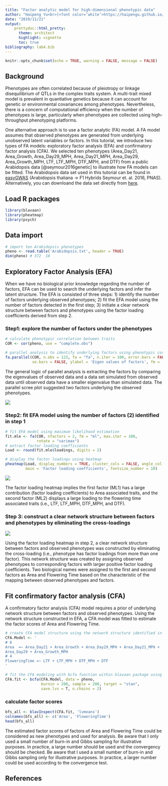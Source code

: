 ```yaml
---
title: "Factor analytic model for high-dimensional phenotypic data"
author: "Haipeng Yu<br>[<font color=‘white’>https://haipengu.github.io/</font>](https://haipengu.github.io/)<br>Gota Morota<br>[<font color=‘white’>http://morotalab.org/</font>](http://morotalab.org/)"
date: "2019/11/21"
output: 
    prettydoc::html_pretty:
      theme: architect
      highlight: vignette
      toc: true
bibliography: lab4.bib
---
```


```r
knitr::opts_chunk$set(echo = TRUE, warning = FALSE, message = FALSE)
```

## Background
Phenotypes are often correlated because of pleiotropy or linkage disequilibrium of QTLs in the complex traits system. A multi-trait mixed model is prevalent in quantiative genetics because it can account for genetic or environmental covariances among phenotypes. Nevertheless, there is a concern of computational efficiency when the number of phenotypes is large, particularly when phenotypes are collected using high-throughput phenotyping platforms. 

One alternative approach is to use a factor analytic (FA) model. A FA model assumes that observed phenotypes are generated from underlying unobserved latent variables or factors. In this tutorial, we introduce two types of FA models: exploratory factor analysis (EFA) and confirmatory factor analysis (CFA). We selected ten phenotypes (Area_Day21, Area_Growth, Area_Day29_MPH, Area_Day21_MPH, Area_Day29, Area_Growth_MPH, LTF, LTF_MPH, DTF_MPH, and DTF) from a public Arabidopsis data [@seymour2016genetic] to illustrate how FA models can be fitted. The Arabidopsis data set used in this tutorial can be found in [easyGWAS](https://easygwas.ethz.ch/data/public/phenotypes/1/42/) (Arabidopsis thaliana -> F1 Hybrids Seymour et. al. 2016, PNAS). Alternatively, you can downloand the data set directly from [here](https://github.com/HaipengU/Data_file/tree/master/Arabidopsis_data).

## Load R packages
```r
library(blavaan)
library(pheatmap)
library(psych)
```

## Data import
```r
# import ten Arabidopsis phenotypes
pheno <- read.table('Arabidopsis.txt', header = TRUE)
dim(pheno) # 372  10
```

## Exploratory Factor Analysis (EFA)
When we have no biological prior knowledge regarding the number of factors, EFA can be used to search the underlying factors and infer the latent structure. The EFA is consisted of three steps: 1) identify the number of factors underlying observed phenotypes; 2) fit the EFA model using the number of factors detected in the first step; 3) initiate a clear network structure between factors and phenotypes using the factor loading coefficients derived from step 2.  

### Step1: explore the number of factors under the phenotypes
```r
# calculate phenotypic correlation between traits 
COR <- cor(pheno, use = "complete.obs")

# parallel analysis to identify underlying factors using phenotypic correlation
fa.parallel(COR, n.obs = 123, fa = "fa", n.iter = 100, error.bars = FALSE,
            se.bars = FALSE, ylabel = 'Eigen values of factors', fm = 'mle')
```

The general logic of parallel analysis is extracting the factors by comparing the eigenvalues of observed data and a data set simulated from observed data until observed data have a smaller eigenvalue than simulated data. The parallel scree plot suggested two factors underlying the observed phenotypes. 

![](screeplot.png)

### Step2: fit EFA model using the number of factors (2) identified in step 1
```r
# fit EFA model using maximum likelihood estimation
fit.mle <- fa(COR, nfactors = 2, fm = "ml", max.iter = 100,
              rotate = "varimax")
# extract factor loading coefficients
Load <- round(fit.mle$loadings, digits = 2)

# display the factor loadings using heatmap
pheatmap(Load, display_numbers = TRUE, cluster_cols = FALSE, angle_col = 0, 
         main = 'Factor loading coefficients', fontsize_number = 10)
```

![](heatmap.png)

The factor loading heatmap implies the first factor (ML1) has a large contribution (factor loading coefficients) to Area associated traits, and the second factor (ML2) displays a large loading to the flowering time associated traits (i.e., LTF, LTF_MPH, DTF_MPH, and DTF). 

### Step 3: construct a clear network structure between factors and phenotypes by eliminating the cross-loadings
![](Network.png)

Using the factor loading heatmap in step 2, a clear network structure between factors and observed phenotypes was constructed by eliminating the cross-loading (i.e., phenotype has factor loadings from more than one factor). This network structure was created by assigning observed phenotypes to corresponding factors with larger positive factor loading coefficients. Two biological names were assigned to the first and second factors as Area and Flowering Time based on the characteristic of the mapping between observed phenotypes and factors. 

## Fit confirmatory factor analysis (CFA) 
A confirmatory factor analysis (CFA) model requires a prior of underlying network structure between factors and observed phenotypes. Using the network structure constructed in EFA, a CFA model was fitted to estimate the factor scores of Area and Flowering Time. 
```r
# create CFA model structure using the network structure identified in EFA model
CFA.Model <- '
# 6
Area  =~ Area_Day21 + Area_Growth + Area_Day29_MPH + Area_Day21_MPH + 
Area_Day29 + Area_Growth_MPH
# 4
FloweringTime =~ LTF + LTF_MPH + DTF_MPH + DTF
'

# fit the CFA modeling with bcfa function within blavaan package using the structure defined above
CFA.fit <- bcfa(CFA.Model, data = pheno,
                burnin = 200, sample = 200, target = "stan",
                save.lvs = T, n.chains = 2)
```

### calculate factor scores
```r
bfs_all <- blavInspect(CFA.fit, 'lvmeans') 
colnames(bfs_all) <- c('Area', 'FloweringTime')
head(bfs_all)
```

The estimated factor scores of factors of Area and Flowering Time could be considered as new phenotypes and used for analysis. Be aware that I only used a small number of burn-in and Gibbs sampling for illustrative purposes. In practice, a large number should be used and the convergency should be checked. Be aware that I used a small number of burn-in and Gibbs sampling only for illustrative purposes. In practice, a larger number could be used according to the convergence test. 

## References











